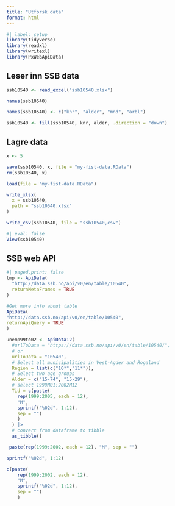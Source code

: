 ```yaml
---
title: "Utforsk data"
format: html
---
```


```r
#| label: setup
library(tidyverse)
library(readxl)
library(writexl)
library(PxWebApiData)
```


## Leser inn SSB data

```r
ssb10540 <- read_excel("ssb10540.xlsx")
```

```r
names(ssb10540)
```

```r
names(ssb10540) <- c("knr", "alder", "mnd", "arbl")
```

```r
ssb10540 <- fill(ssb10540, knr, alder, .direction = "down")
```

## Lagre data

```r
x <- 5
```

```r
save(ssb10540, x, file = "my-fist-data.RData")
rm(ssb10540, x)
```

```r
load(file = "my-fist-data.RData")
```

```r
write_xlsx(
  x = ssb10540,
  path = "ssb10540.xlsx"
)
```

```r
write_csv(ssb10540, file = "ssb10540,csv")
```


```r
#| eval: false
View(ssb10540)
```

## SSB web API

```r
#| paged.print: false
tmp <- ApiData(
  "http://data.ssb.no/api/v0/en/table/10540",
  returnMetaFrames = TRUE
)
```

```r
#Get more info about table
ApiData(
"http://data.ssb.no/api/v0/en/table/10540",
returnApiQuery = TRUE
) 
```

```r
unemp99to02 <- ApiData12(
  #urlToData = "https://data.ssb.no/api/v0/en/table/10540/",
  # or
  urlToData = "10540",
  # Select all municipalities in Vest-Agder and Rogaland
  Region = list(c("10*","11*")),
  # Select two age groups
  Alder = c("15-74", "15-29"),
  # select 1999M01:2002M12
  Tid = c(paste(
    rep(1999:2005, each = 12), 
    "M",
    sprintf("%02d", 1:12), 
    sep = "")
    )
  ) |> 
  # convert from dataframe to tibble
  as_tibble()
```

```r
 paste(rep(1999:2002, each = 12), "M", sep = "")
```

```r
sprintf("%02d", 1:12)
```

```r
c(paste(
    rep(1999:2002, each = 12), 
    "M",
    sprintf("%02d", 1:12), 
    sep = "")
    )
```

